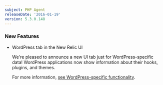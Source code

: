 ```yaml
---
subject: PHP Agent
releaseDate: '2016-01-19'
version: 5.3.0.148
---
```


### New Features

* WordPress tab in the New Relic UI

  We're pleased to announce a new UI tab just for WordPress-specific data! WordPress applications now show information about their hooks, plugins, and themes.

  For more information, [see WordPress-specific functionality](https://docs.newrelic.com/docs/agents/php-agent/frameworks-libraries/wordpress-specific-functionality).
